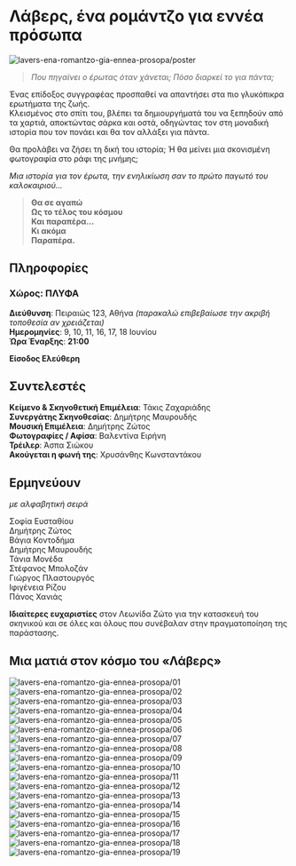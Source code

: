 
<Seo 
  title="Λάβερς, ένα ρομάντζο για εννέα πρόσωπα"
  description="Μια ιστορία για τον έρωτα, την ενηλικίωση και τη φαντασία που παίρνει ζωή"
  image="img/lavers-ena-romantzo-gia-ennea-prosopa/poster.png"
/>

# Λάβερς, ένα ρομάντζο για εννέα πρόσωπα  

![lavers-ena-romantzo-gia-ennea-prosopa/poster](/img/lavers-ena-romantzo-gia-ennea-prosopa/poster.png)

> _Που πηγαίνει ο έρωτας όταν χάνεται; Πόσο διαρκεί το για πάντα;_

<ResponsiveYouTube url="https://youtu.be/fbDDkCIFrOo?si=QsF6_apLKS19avzg" />

Ένας επίδοξος συγγραφέας προσπαθεί να απαντήσει στα πιο γλυκόπικρα ερωτήματα της ζωής.  
Κλεισμένος στο σπίτι του, βλέπει τα δημιουργήματά του να ξεπηδούν από τα χαρτιά, αποκτώντας σάρκα και οστά, οδηγώντας τον στη μοναδική ιστορία που τον πονάει και θα τον αλλάξει για πάντα.

Θα προλάβει να ζήσει τη δική του ιστορία; Ή θα μείνει μια σκονισμένη φωτογραφία στο ράφι της μνήμης;

_Μια ιστορία για τον έρωτα, την ενηλικίωση σαν το πρώτο παγωτό του καλοκαιριού..._

> **Θα σε αγαπώ  
> Ως το τέλος του κόσμου  
> Και παραπέρα...  
> Κι ακόμα  
> Παραπέρα.**

## Πληροφορίες
### Χώρος: ΠΛΥΦΑ  
**Διεύθυνση**: Πειραιώς 123, Αθήνα *(παρακαλώ επιβεβαίωσε την ακριβή τοποθεσία αν χρειάζεται)*  
**Ημερομηνίες**: 9, 10, 11, 16, 17, 18 Ιουνίου  
**Ώρα Έναρξης**: **21:00**  
<GoogleMapEmbed src="https://www.google.com/maps/embed?pb=!1m18!1m12!1m3!1d3145.118705154191!2d23.71150007589273!3d37.973985872097874!2m3!1f0!2f0!3f0!3m2!1i1024!2i768!4f13.1!3m3!1m2!1s0x14a1bd1e4f181ad5%3A0xd6f7c63f55f2c777!2sPlyfa!5e0!3m2!1sel!2sgr!4v1685797458123!5m2!1sel!2sgr"/>

**Είσοδος Ελεύθερη**

## Συντελεστές  
**Κείμενο & Σκηνοθετική Επιμέλεια**: Τάκις Ζαχαριάδης  
**Συνεργάτης Σκηνοθεσίας**: Δημήτρης Μαυρουδής  
**Μουσική Επιμέλεια**: Δημήτρης Ζώτος  
**Φωτογραφίες / Αφίσα**: Βαλεντίνα Ειρήνη  
**Τρέιλερ**: Άσπα Σιώκου  
**Ακούγεται η φωνή της**: Χρυσάνθης Κωνσταντάκου  

## Ερμηνεύουν  
*με αλφαβητική σειρά*  

Σοφία Ευσταθίου  
Δημήτρης Ζώτος  
Βάγια Κοντοδήμα  
Δημήτρης Μαυρουδής  
Τάνια Μονέδα  
Στέφανος Μπολοζάν  
Γιώργος Πλαστουργός  
Ιφιγένεια Ρίζου  
Πάνος Χανιάς  

**Ιδιαίτερες ευχαριστίες** στον Λεωνίδα Ζώτο για την κατασκευή του σκηνικού και σε όλες και όλους που συνέβαλαν στην πραγματοποίηση της παράστασης.

## Μια ματιά στον κόσμο του «Λάβερς»

![lavers-ena-romantzo-gia-ennea-prosopa/01](/img/lavers-ena-romantzo-gia-ennea-prosopa/01.png)
![lavers-ena-romantzo-gia-ennea-prosopa/02](/img/lavers-ena-romantzo-gia-ennea-prosopa/02.png)
![lavers-ena-romantzo-gia-ennea-prosopa/03](/img/lavers-ena-romantzo-gia-ennea-prosopa/03.png)
![lavers-ena-romantzo-gia-ennea-prosopa/04](/img/lavers-ena-romantzo-gia-ennea-prosopa/04.png)
![lavers-ena-romantzo-gia-ennea-prosopa/05](/img/lavers-ena-romantzo-gia-ennea-prosopa/05.png)
![lavers-ena-romantzo-gia-ennea-prosopa/06](/img/lavers-ena-romantzo-gia-ennea-prosopa/06.png)
![lavers-ena-romantzo-gia-ennea-prosopa/07](/img/lavers-ena-romantzo-gia-ennea-prosopa/07.png)
![lavers-ena-romantzo-gia-ennea-prosopa/08](/img/lavers-ena-romantzo-gia-ennea-prosopa/08.png)
![lavers-ena-romantzo-gia-ennea-prosopa/09](/img/lavers-ena-romantzo-gia-ennea-prosopa/09.png)
![lavers-ena-romantzo-gia-ennea-prosopa/10](/img/lavers-ena-romantzo-gia-ennea-prosopa/10.png)
![lavers-ena-romantzo-gia-ennea-prosopa/11](/img/lavers-ena-romantzo-gia-ennea-prosopa/11.png)
![lavers-ena-romantzo-gia-ennea-prosopa/12](/img/lavers-ena-romantzo-gia-ennea-prosopa/12.png)
![lavers-ena-romantzo-gia-ennea-prosopa/13](/img/lavers-ena-romantzo-gia-ennea-prosopa/13.png)
![lavers-ena-romantzo-gia-ennea-prosopa/14](/img/lavers-ena-romantzo-gia-ennea-prosopa/14.png)
![lavers-ena-romantzo-gia-ennea-prosopa/15](/img/lavers-ena-romantzo-gia-ennea-prosopa/15.png)
![lavers-ena-romantzo-gia-ennea-prosopa/16](/img/lavers-ena-romantzo-gia-ennea-prosopa/16.png)
![lavers-ena-romantzo-gia-ennea-prosopa/17](/img/lavers-ena-romantzo-gia-ennea-prosopa/17.png)
![lavers-ena-romantzo-gia-ennea-prosopa/18](/img/lavers-ena-romantzo-gia-ennea-prosopa/18.png)
![lavers-ena-romantzo-gia-ennea-prosopa/19](/img/lavers-ena-romantzo-gia-ennea-prosopa/19.png)
